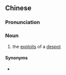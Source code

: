 {{also|伯业}}
==Chinese==
{{zh-forms|s=伯业}}

===Pronunciation===
{{zh-pron
|m=bàyè
|cat=n
}}

===Noun===
{{zh-noun}}

# {{lb|zh|archaic}} the [[exploits]] of a [[despot]]

====Synonyms====
* {{zh-l|霸業}}